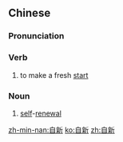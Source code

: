 ==Chinese==
{{zh-forms}}

===Pronunciation===
{{zh-pron
|m=zìxīn
|c=zi6 san1
|mn=qz:chīr-sin/tw,xm,zz:chū-sin
|cat=v,n
}}

===Verb===
{{zh-verb}}

# to make a fresh [[start]]

===Noun===
{{zh-noun}}

# [[self]]-[[renewal]]

[[zh-min-nan:自新]]
[[ko:自新]]
[[zh:自新]]